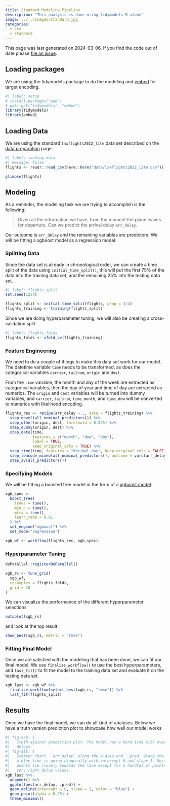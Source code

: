 ```yaml
---
title: Standard Modeling Pipeline
description: "This analysis is done using tidymodels R alone"
image: ../../images/standard.jpg
categories:
  - csv
  - standard
---
```


::: {.callout-note}
This page was last generated on 2024-03-06. If you find the code out of date please [file an issue](https://github.com/EmilHvitfeldt/tidymodels-pipelines/issues/new).
:::

## Loading packages

We are using the tidymodels package to do the modeling and [embed](https://embed.tidymodels.org/) for target encoding.

```r
#| label: setup
# install.packages("pak")
# pak::pak("tidymodels", "embed")
library(tidymodels)
library(embed)
```

## Loading Data

We are using the standard `laxflights2022_lite` data set described on the [data preparation](../../data-prep.qmd) page.

```r
#| label: loading-data
#| message: false
flights <- readr::read_csv(here::here("data/laxflights2022_lite.csv"))

glimpse(flights)
```

## Modeling

As a reminder, the modeling task we are trying to accomplish is the following:

> Given all the information we have, from the moment the plane leaves for departure. Can we predict the arrival delay `arr_delay`.

Our outcome is `arr_delay` and the remaining variables are predictors. We will be fitting a xgboost model as a regression model.

### Splitting Data

Since the data set is already in chronological order, we can create a time split of the data using `initial_time_split()`, this will put the first 75% of the data into the training data set, and the remaining 25% into the testing data set. 

```r
#| label: flights_split
set.seed(1234)

flights_split <- initial_time_split(flights, prop = 3/4)
flights_training <- training(flights_split)
```

Since we are doing hyperparameter tuning, we will also be creating a cross-validation split

```r
#| label: flights_folds
flights_folds <- vfold_cv(flights_training)
```

### Feature Engineering

We need to do a couple of things to make this data set work for our model. The datetime variable `time` needs to be transformed, as does the categorical variables `carrier`, `tailnum`, `origin` and `dest`.

From the `time` variable, the month and day of the week are extracted as categorical variables, then the day of year and time of day are extracted as numerics. The `origin` and `dest` variables will be turned into dummy variables, and `carrier`, `tailnum`, `time_month`, and `time_dow` will be converted to numerics with likelihood encoding.

```r
flights_rec <- recipe(arr_delay ~ ., data = flights_training) %>%
  step_novel(all_nominal_predictors()) %>%
  step_other(origin, dest, threshold = 0.025) %>%
  step_dummy(origin, dest) %>%
  step_date(time, 
            features = c("month", "dow", "doy"), 
            label = TRUE, 
            keep_original_cols = TRUE) %>%
  step_time(time, features = "decimal_day", keep_original_cols = FALSE) %>%
  step_lencode_mixed(all_nominal_predictors(), outcome = vars(arr_delay)) %>%
  step_zv(all_predictors())
```

### Specifying Models

We will be fitting a boosted tree model in the form of a [xgboost model](https://parsnip.tidymodels.org/reference/details_boost_tree_xgboost.html).

```r
xgb_spec <-
  boost_tree(
    trees = tune(),
    min_n = tune(),
    mtry = tune(),
    learn_rate = 0.01
  ) %>%
  set_engine("xgboost") %>%
  set_mode("regression")

```

```r
xgb_wf <- workflow(flights_rec, xgb_spec)
```


### Hyperparameter Tuning

```r
doParallel::registerDoParallel()

xgb_rs <- tune_grid(
  xgb_wf,
  resamples = flights_folds,
  grid = 10
)
```

We can visualize the performance of the different hyperparameter selections

```r
autoplot(xgb_rs)
```

and look at the top result

```r
show_best(xgb_rs, metric = "rmse")
```

### Fitting Final Model

Once we are satisfied with the modeling that has been done, we can fit our final model. We use `finalize_workflow()` to use the best hyperparameters, and `last_fit()` to fit the model to the training data set and evaluate it on the testing data set.

```r
xgb_last <- xgb_wf %>%
  finalize_workflow(select_best(xgb_rs, "rmse")) %>%
  last_fit(flights_split)
```

## Results

Once we have the final model, we can do all kind of analyses. Below we have a truth version prediction plot to showcase how well our model works

```r
#| fig-cap: |
#|   Truth against prediction plot. The model has a hard time with overly long 
#|   delays. 
#| fig-alt: |
#|   Scatter chart. `arr_delay` along the x-axis and `.pred` along the y-axis.
#|   A blue line is going diagonally with intercept 0 and slope 1. Most of the
#|   points lie closely towards the line except for a handful of points with 
#|   very right delay values.
xgb_last %>%
  augment() %>%
  ggplot(aes(arr_delay, .pred)) +
  geom_abline(intercept = 0, slope = 1, color = "blue") +
  geom_point(alpha = 0.25) +
  theme_minimal()
```
